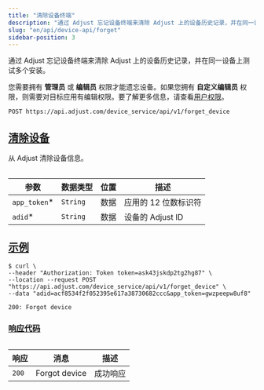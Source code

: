 ```yaml
---
title: "清除设备终端"
description: "通过 Adjust 忘记设备终端来清除 Adjust 上的设备历史记录，并在同一设备上测试多个安装。"
slug: "en/api/device-api/forget"
sidebar-position: 3
---
```

通过 Adjust 忘记设备终端来清除 Adjust 上的设备历史记录，并在同一设备上测试多个安装。
<callout type="seealso" title="操作前须知"> 

您需要拥有 **管理员** 或 **编辑员** 权限才能遗忘设备。如果您拥有 **自定义编辑员** 权限，则需要对目标应用有编辑权限。要了解更多信息，请查看[用户权限](https://help.adjust.com/en/article/users)。
</Callout> 

```http
POST https://api.adjust.com/device_service/api/v1/forget_device
```

[清除设备](forget-a-device)
-----------------------

从 Adjust 清除设备信息。
<table> 

|       参数       |   数据类型   | 位置 |      描述       |
|----------------|----------|----|---------------|
| `app_token`\* | `String` | 数据 | 应用的 12 位数标识符  |
| `adid`\*      | `String` | 数据 | 设备的 Adjust ID |

</Table> 

[示例](example)
-------------

```console
$ curl \
--header "Authorization: Token token=ask43jskdp2tg2hg87" \
--location --request POST "https://api.adjust.com/device_service/api/v1/forget_device" \
--data "adid=acf8534f2f052395e617a38730682ccc&app_token=gwzpeepw8uf8"
```

```http
200: Forgot device
```

### [响应代码](response-codes)

<table> 

|  响应   |      消息       |  描述  |
|-------|---------------|------|
| `200` | Forgot device | 成功响应 |

</Table>

